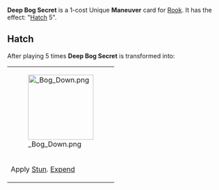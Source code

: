 {{Card
|character = Rook
|rarity = Unique
|decktype = Battle
|cardtype = Maneuver
|keywords = [[Hatch]]
|upgradeable = No
|expreq = 
|upgrade1 = 
|upgrade2 = 
}}

{{Quote|I just need a little more time out there. I'll find out what's going on.}}

'''Deep Bog Secret''' is a 1-cost Unique '''Maneuver''' card for [[Rook]]. It has the effect: "[[Hatch]] 5". 

==Hatch==
After playing 5 times '''Deep Bog Secret''' is transformed into:

{| class="wikitable" style="text-align:center"
|-
|[[File: Bog Down.png|150px]]
|-
!Apply [[Stun]]. [[Expend]]
|}

{{Quote|The vessel squirmed and blinked at me maliciously. There was nothing left to do but raise it to my lips.}}